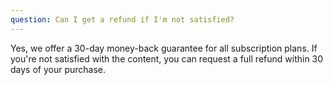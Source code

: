 ```yaml
---
question: Can I get a refund if I'm not satisfied?
---
```


Yes, we offer a 30-day money-back guarantee for all subscription plans. If you're not satisfied with the content, you can request a full refund within 30 days of your purchase.
